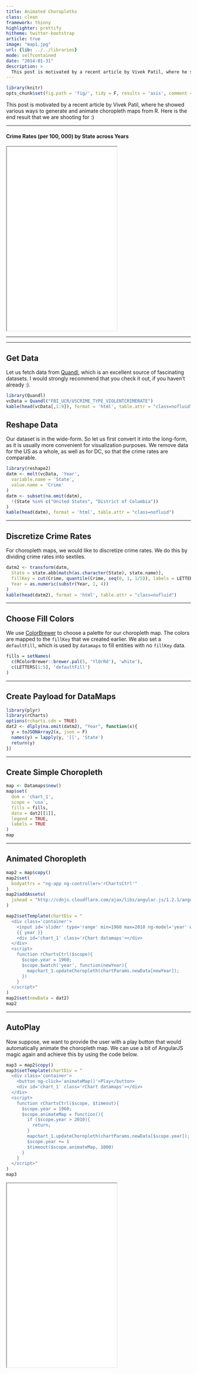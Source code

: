 ```yaml
---
title: Animated Choropleths
class: clean
framework: thinny
highlighter: prettify
hitheme: twitter-bootstrap
article: true
image: "map1.jpg"
url: {lib: ../../libraries}
mode: selfcontained
date: "2014-01-31"
description: >
  This post is motivated by a recent article by Vivek Patil, where he showed various ways to generate and animate choropleth maps from R. Here is the end result that we are shooting for :)
---
```


```r
library(knitr)
opts_chunk$set(fig.path = 'fig/', tidy = F, results = 'asis', comment = NA)
```

This post is motivated by a recent article by Vivek Patil, where he showed various ways to generate and animate choropleth maps from R. Here is the end result that we are shooting for :)

<hr/>

#### Crime Rates (per 100, 000) by State across Years
<iframe src='fig/animated_choro.html' scrolling='no' seamless class='rChart datamaps ' 
  id=iframe-chart_1></iframe>

<hr/>

---

## Get Data

Let us fetch data from [Quandl](http://www.quandl.com/), which is an excellent source of fascinating datasets. I would strongly recommend that you check it out, if you haven't already :). 

```r
library(Quandl)
vcData = Quandl("FBI_UCR/USCRIME_TYPE_VIOLENTCRIMERATE")
kable(head(vcData[,1:9]), format = 'html', table.attr = "class=nofluid")
```


## Reshape Data

Our dataset is in the wide-form. So let us first convert it into the long-form, as it is usually more convenient for visualization purposes. We remove data for the US as a whole, as well as for DC, so that the crime rates are comparable. 

```r
library(reshape2)
datm <- melt(vcData, 'Year', 
  variable.name = 'State',
  value.name = 'Crime'
)
datm <- subset(na.omit(datm), 
  !(State %in% c("United States", "District of Columbia"))
)
kable(head(datm), format = 'html', table.attr = "class=nofluid")
```

---

## Discretize Crime Rates

For choropleth maps, we would like to discretize crime rates. We do this by dividing crime rates into sextiles. 

```r
datm2 <- transform(datm,
  State = state.abb[match(as.character(State), state.name)],
  fillKey = cut(Crime, quantile(Crime, seq(0, 1, 1/5)), labels = LETTERS[1:5]),
  Year = as.numeric(substr(Year, 1, 4))
)
kable(head(datm2), format = 'html', table.attr = "class=nofluid")
```

---

## Choose Fill Colors

We use [ColorBrewer](http://colorbrewer2.org/) to choose a palette for our choropleth map. The colors are mapped to the `fillKey` that we created earlier. We also set a `defaultFill`, which is used by `datamaps` to fill entities with no `fillKey` data.


```r
fills = setNames(
  c(RColorBrewer::brewer.pal(5, 'YlOrRd'), 'white'),
  c(LETTERS[1:5], 'defaultFill')
)
```

---

## Create Payload for DataMaps

```r
library(plyr)
library(rCharts)
options(rcharts.cdn = TRUE)
dat2 <- dlply(na.omit(datm2), "Year", function(x){
  y = toJSONArray2(x, json = F)
  names(y) = lapply(y, '[[', 'State')
  return(y)
})
```

---

## Create Simple Choropleth


```r
map <- Datamaps$new()
map$set(
  dom = 'chart_1',
  scope = 'usa',
  fills = fills,
  data = dat2[[1]],
  legend = TRUE,
  labels = TRUE
)
map
```

---

## Animated Choropleth

```r
map2 = map$copy()
map2$set(
  bodyattrs = "ng-app ng-controller='rChartsCtrl'"
)
map2$addAssets(
  jshead = "http://cdnjs.cloudflare.com/ajax/libs/angular.js/1.2.1/angular.min.js"
)

map2$setTemplate(chartDiv = "
  <div class='container'>
    <input id='slider' type='range' min=1960 max=2010 ng-model='year' width=200>
    {{ year }}
    <div id='chart_1' class='rChart datamaps'></div>  
  </div>
  <script>
    function rChartsCtrl($scope){
      $scope.year = 1960;
      $scope.$watch('year', function(newYear){
        mapchart_1.updateChoropleth(chartParams.newData[newYear]);
      })
    }
  </script>"
)
map2$set(newData = dat2)
map2
```

---

## AutoPlay

Now suppose, we want to provide the user with a play button that would automatically animate the choropleth map. We can use a bit of AngularJS magic again and achieve this by using the code below.

```r
map3 = map2$copy()
map3$setTemplate(chartDiv = "
  <div class='container'>
    <button ng-click='animateMap()'>Play</button>
    <div id='chart_1' class='rChart datamaps'></div>  
  </div>
  <script>
    function rChartsCtrl($scope, $timeout){
      $scope.year = 1960;
      $scope.animateMap = function(){
        if ($scope.year > 2010){
          return;
        }
        mapchart_1.updateChoropleth(chartParams.newData[$scope.year]);
        $scope.year += 1
        $timeout($scope.animateMap, 1000)
      }
    }
  </script>"
)
map3
```

<iframe src='fig/autochoro.html' scrolling='no' seamless class='rChart datamaps' id=iframe-
chart_4></iframe>

<style>
  iframe.rChart {height: 500px;} 
  table.nofluid {width: auto; margin: 0 auto;}
  pre {margin-left: 0px;}
</style>

